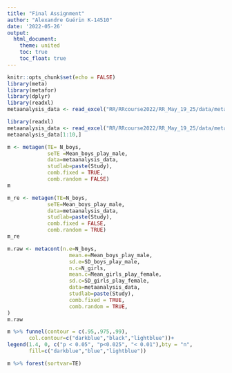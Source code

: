```yaml
---
title: "Final Assignment"
author: "Alexandre Guérin K-14510"
date: '2022-05-26'
output:   
  html_document:
    theme: united
    toc: true
    toc_float: true
---
```


```r
knitr::opts_chunk$set(echo = FALSE)
library(meta)
library(metafor)
library(dplyr)
library(readxl)
metaanalysis_data <- read_excel("RR/RRcourse2022/RR_May_19_25/data/metaanalysis_data.xlsx")

```


```r
library(readxl)
metaanalysis_data <- read_excel("RR/RRcourse2022/RR_May_19_25/data/metaanalysis_data.xlsx")
metaanalysis_data[1:10,]
```

```r
m <- metagen(TE= N_boys,
             seTE =Mean_boys_play_male,
             data=metaanalysis_data,
             studlab=paste(Study),
             comb.fixed = TRUE,
             comb.random = FALSE)
m
```

```r
m_re <- metagen(TE=N_boys,
             seTE=Mean_boys_play_male,
             data=metaanalysis_data,
             studlab=paste(Study),
             comb.fixed = FALSE,
             comb.random = TRUE)
m_re
```


```r
m.raw <- metacont(n.e=N_boys,
                    mean.e=Mean_boys_play_male,
                    sd.e=SD_boys_play_male,
                    n.c=N_girls,
                    mean.c=Mean_girls_play_female,
                    sd.c=SD_girls_play_female,
                    data=metaanalysis_data,
                    studlab=paste(Study),
                    comb.fixed = TRUE,
                    comb.random = TRUE,
)
m.raw
```

```r
m %>% funnel(contour = c(.95,.975,.99),
       col.contour=c("darkblue","black","lightblue"))+
legend(1.4, 0, c("p < 0.05", "p<0.025", "< 0.01"),bty = "n",
       fill=c("darkblue","blue","lightblue"))
```


```r
m %>% forest(sortvar=TE)
```
